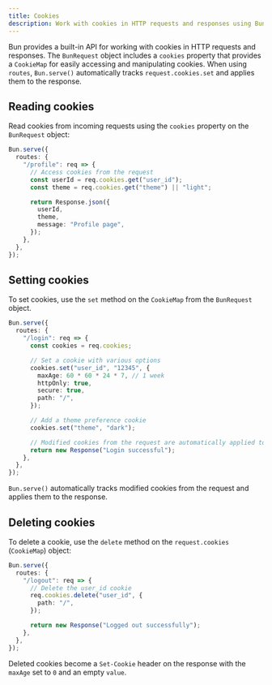 ---
title: Cookies
description: Work with cookies in HTTP requests and responses using Bun's built-in Cookie API.
---

Bun provides a built-in API for working with cookies in HTTP requests and responses. The `BunRequest` object includes a `cookies` property that provides a `CookieMap` for easily accessing and manipulating cookies. When using `routes`, `Bun.serve()` automatically tracks `request.cookies.set` and applies them to the response.

## Reading cookies

Read cookies from incoming requests using the `cookies` property on the `BunRequest` object:

```ts
Bun.serve({
  routes: {
    "/profile": req => {
      // Access cookies from the request
      const userId = req.cookies.get("user_id");
      const theme = req.cookies.get("theme") || "light";

      return Response.json({
        userId,
        theme,
        message: "Profile page",
      });
    },
  },
});
```

## Setting cookies

To set cookies, use the `set` method on the `CookieMap` from the `BunRequest` object.

```ts
Bun.serve({
  routes: {
    "/login": req => {
      const cookies = req.cookies;

      // Set a cookie with various options
      cookies.set("user_id", "12345", {
        maxAge: 60 * 60 * 24 * 7, // 1 week
        httpOnly: true,
        secure: true,
        path: "/",
      });

      // Add a theme preference cookie
      cookies.set("theme", "dark");

      // Modified cookies from the request are automatically applied to the response
      return new Response("Login successful");
    },
  },
});
```

`Bun.serve()` automatically tracks modified cookies from the request and applies them to the response.

## Deleting cookies

To delete a cookie, use the `delete` method on the `request.cookies` (`CookieMap`) object:

```ts
Bun.serve({
  routes: {
    "/logout": req => {
      // Delete the user_id cookie
      req.cookies.delete("user_id", {
        path: "/",
      });

      return new Response("Logged out successfully");
    },
  },
});
```

Deleted cookies become a `Set-Cookie` header on the response with the `maxAge` set to `0` and an empty `value`.
